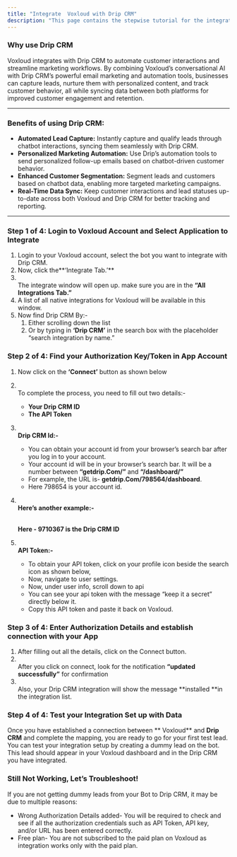```yaml
---
title: "Integrate  Voxloud with Drip CRM"
description: "This page contains the stepwise tutorial for the integration with  Voxloud"
---
```


### **Why use Drip CRM**

 Voxloud integrates with Drip CRM to automate customer interactions and streamline marketing workflows. By combining  Voxloud’s conversational AI with Drip CRM’s powerful email marketing and automation tools, businesses can capture leads, nurture them with personalized content, and track customer behavior, all while syncing data between both platforms for improved customer engagement and retention.

---

### **Benefits of using Drip CRM:**

- **Automated Lead Capture:** Instantly capture and qualify leads through chatbot interactions, syncing them seamlessly with Drip CRM.
- **Personalized Marketing Automation:** Use Drip’s automation tools to send personalized follow-up emails based on chatbot-driven customer behavior.
- **Enhanced Customer Segmentation:** Segment leads and customers based on chatbot data, enabling more targeted marketing campaigns.
- **Real-Time Data Sync:** Keep customer interactions and lead statuses up-to-date across both  Voxloud and Drip CRM for better tracking and reporting.

---

### **Step 1 of 4: Login to  Voxloud Account and Select Application to Integrate**

1. Login to your  Voxloud account, select the bot you want to integrate with Drip CRM.
2. Now, click the**‘Integrate Tab.’** 
3. \
   The integrate window will open up. make sure you are in the **“All Integrations Tab.”**
4. A list of all native integrations for  Voxloud will be available in this window.
5. Now find Drip CRM By:-
   1. Either scrolling down the list
   2. Or by typing in **‘Drip CRM’** in the search box with the placeholder “search integration by name.”

### **Step 2 of 4: Find your Authorization Key/Token in App Account**

1. Now click on the **‘Connect’** button as shown below
2. \
   To complete the process, you need to fill out two details:-
   - **Your Drip CRM ID**
   - **The API Token**
3. **\
   Drip CRM Id:-**
   - You can obtain your account id from your browser’s search bar after you log in to your account.
   - Your account id will be in your browser’s search bar. It will be a number between **“getdrip.Com/”** and **“/dashboard/”**
   - For example, the URL is- **getdrip.Com/798564/dashboard**.
   - Here 798654 is your account id.
4. **\
   Here’s another example:-**

   **\
   Here - 9710367 is the Drip CRM ID**
5. **\
   API Token:-**
   - To obtain your API token, click on your profile icon beside the search icon as shown below,
   - Now, navigate to user settings.
   - Now, under user info, scroll down to api
   - You can see your api token with the message “keep it a secret” directly below it.
   - Copy this API token and paste it back on  Voxloud.

### **Step 3 of 4: Enter Authorization Details and establish connection with your App**

1. After filling out all the details, click on the Connect button.
2. \
   After you click on connect, look for the notification **“updated successfully”** for confirmation
3. \
   Also, your Drip CRM integration will show the message **installed **in the integration list.

### **Step 4 of 4: Test your Integration Set up with Data**

Once you have established a connection between ** Voxloud** and **Drip CRM** and complete the mapping, you are ready to go for your first test lead. You can test your integration setup by creating a dummy lead on the bot. This lead should appear in your  Voxloud dashboard and in the Drip CRM you have integrated.

### **Still Not Working, Let’s Troubleshoot\!**

If you are not getting dummy leads from your Bot to Drip CRM, it may be due to multiple reasons:

- Wrong Authorization Details added- You will be required to check and see if all the authorization credentials such as API Token, API key, and/or URL has been entered correctly.
- Free plan- You are not subscribed to the paid plan on  Voxloud as integration works only with the paid plan.

 